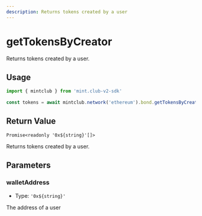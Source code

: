 ```yaml
---
description: Returns tokens created by a user
---
```


# getTokensByCreator 

Returns tokens created by a user.


## Usage

```ts twoslash [example.ts]
import { mintclub } from 'mint.club-v2-sdk'
 
const tokens = await mintclub.network('ethereum').bond.getTokensByCreator(`0x...`)
```

## Return Value

`Promise<readonly '0x${string}'[]>`

Returns tokens created by a user.

## Parameters

### walletAddress

- Type: `'0x${string}'`  

The address of a user